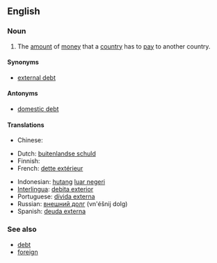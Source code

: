 {{also|foreign-debt}}
==English==

===Noun===
{{en-noun|sg=[[foreign]] [[debt]]}}

# The [[amount]] of [[money]] that a [[country]] has to [[pay]] to another country.

====Synonyms====
* [[external debt]]

====Antonyms====
* [[domestic debt]]

====Translations====
{{trans-top|the amount of money that a country has to pay to another country}}
* Chinese:
*: {{trreq|Mandarin}}
* Dutch: [[buitenlandse schuld]]
* Finnish: {{t-|fi|ulkomaanvelka}}
* French: [[dette extérieur]] {{f}}
{{trans-mid}}
* Indonesian: [[hutang]] [[luar negeri]]
* [[Interlingua]]: [[debita exterior]]
* Portuguese: [[dívida externa]] {{f}}
* Russian: [[внешний долг]] (vn'éšnij dolg) {{m}}
* Spanish: [[deuda externa]] {{f}}
{{trans-bottom}}

===See also===
* [[debt]]
* [[foreign]]